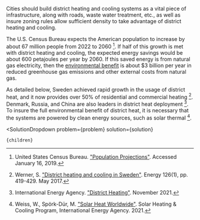 

Cities should build district heating and cooling systems as a vital piece of infrastructure, along with roads, waste water treatment, etc., as well as insure zoning rules allow sufficient density to take advantage of district heating and cooling.

The U.S. Census Bureau expects the American population to increase by about 67 million people from 2022 to 2060 [^"6"]. If half of this growth is met with district heating and cooling, the expected energy savings would be about 600 petajoules per year by 2060. If this saved energy is from natural gas electricity, then the [environmental benefit](/energy/energy_production/energy_env) is about $3 billion per year in reduced greenhouse gas emissions and other external costs from natural gas.

As detailed below, Sweden achieved rapid growth in the usage of district heat, and it now provides over 50% of residential and commercial heating [^"8"]. Denmark, Russia, and China are also leaders in district heat deployment [^"2"]. To insure the full environmental benefit of district heat, it is necessary that the systems are powered by clean energy sources, such as solar thermal [^"7"].

[^"2"]: International Energy Agency. ["District Heating"](https://www.iea.org/reports/district-heating). November 2021.

[^"6"]: United States Census Bureau. ["Population Projections"](https://www.census.gov/programs-surveys/popproj.html). Accessed January 16, 2019.

[^"7"]: Weiss, W., Spörk-Dür, M. ["Solar Heat Worldwide"](https://www.iea-shc.org/Data/Sites/1/publications/Solar-Heat-Worldwide-2021.pdf). Solar Heating & Cooling Program, International Energy Agency. 2021.

[^"8"]: Werner, S. ["District heating and cooling in Sweden"](https://www.sciencedirect.com/science/article/pii/S0360544217304140). Energy 126(1), pp. 419-429. May 2017.

  <SolutionDropdown 
    problem={problem} 
    solution={solution}
  >
    {children}
  </SolutionDropdown>